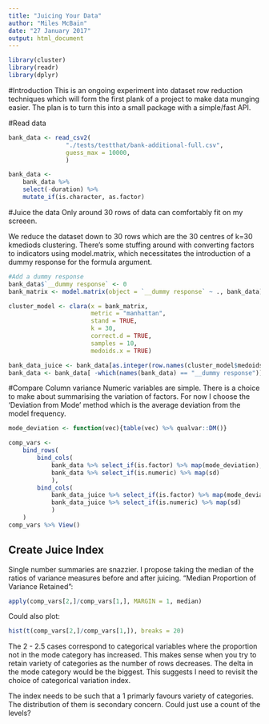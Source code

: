 ```yaml
---
title: "Juicing Your Data"
author: "Miles McBain"
date: "27 January 2017"
output: html_document
---
```


```r
library(cluster)
library(readr)
library(dplyr)
```

#Introduction
This is an ongoing experiment into dataset row reduction techniques which will form the first plank of a project to make data munging easier. The plan is to turn this into a small package with a simple/fast API.

#Read data
```r
bank_data <- read_csv2(
                "./tests/testthat/bank-additional-full.csv",
                guess_max = 10000,
                )

bank_data <-
    bank_data %>%
    select(-duration) %>%
    mutate_if(is.character, as.factor)
```

#Juice the data 
Only around 30 rows of data can comfortably fit on my screeen.  

We reduce the dataset down to 30 rows which are the 30 centres of k=30 kmediods clustering. There's some stuffing around with converting factors to indicators using model.matrix, which necessitates the introduction of a dummy response for the formula argument.

```r
#Add a dummy response
bank_data$`__dummy response` <- 0
bank_matrix <- model.matrix(object = `__dummy response` ~ ., bank_data)

cluster_model <- clara(x = bank_matrix, 
                       metric = "manhattan", 
                       stand = TRUE, 
                       k = 30, 
                       correct.d = TRUE,
                       samples = 10,
                       medoids.x = TRUE)

bank_data_juice <- bank_data[as.integer(row.names(cluster_model$medoids)), -which(names(bank_data) == "__dummy response")]
bank_data <- bank_data[ -which(names(bank_data) == "__dummy response")]
```

#Compare Column variance
Numeric variables are simple. There is a choice to make about summarising the variation of factors. For now I choose the 'Deviation from Mode' method which is the average deviation from the model frequency.
```r
mode_deviation <- function(vec){table(vec) %>% qualvar::DM()}

comp_vars <-
    bind_rows(
        bind_cols(
            bank_data %>% select_if(is.factor) %>% map(mode_deviation),
            bank_data %>% select_if(is.numeric) %>% map(sd)
            ),
        bind_cols(
            bank_data_juice %>% select_if(is.factor) %>% map(mode_deviation),
            bank_data_juice %>% select_if(is.numeric) %>% map(sd)
            )
    )
comp_vars %>% View()

```

## Create Juice Index
Single number summaries are snazzier. I propose taking the median of the ratios of variance measures before and after juicing. "Median Proportion of Variance Retained":

```r
apply(comp_vars[2,]/comp_vars[1,], MARGIN = 1, median)
```

Could also plot:
```r
hist(t(comp_vars[2,]/comp_vars[1,]), breaks = 20)
```

The 2 - 2.5 cases correspond to categorical variables where the proportion not in the mode category has increased. This makes sense when you try to retain variety of categories as the number of rows decreases. The delta in the mode category would be the biggest. This suggests I need to revisit the choice of categorical variation index. 

The index needs to be such that a 1 primarly favours variety of categories. The distribution of them is secondary concern. Could just use a count of the levels?


